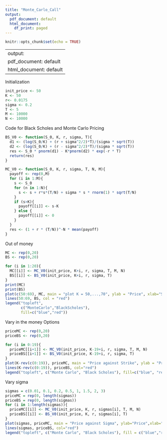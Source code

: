 ```yaml
---
title: "Monte_Carlo_Call"
output:
  pdf_document: default
  html_document:
    df_print: paged
---
```


```r
knitr::opts_chunk$set(echo = TRUE)
```

---
output:
  pdf_document: default
  html_document: default
---
Initialization
```r
init_price <- 50
K <- 50
r<- 0.0175
sigma <- 0.2
T <- 5
M <- 10000
N <- 10000
```

Code for Black Scholes and Monte Carlo Pricing
```r
BS_V0 <- function(S_0, K, r, sigma, T){
  d1 <- (log(S_0/K) + (r + sigma^2/2)*T)/(sigma * sqrt(T)) 
  d2 <- (log(S_0/K) + (r - sigma^2/2)*T)/(sigma * sqrt(T)) 
  res <- S_0 * pnorm(d1) - K*pnorm(d2) * exp(-r * T)
  return(res)
}

MC_V0 <- function(S_0, K, r, sigma, T, N, M){
  payoff <- rep(0,M)
  for (i in 1:M){
    s <- S_0
    for (n in 1:N){
      s <- s + r*s*(T/N) + sigma * s * rnorm(1) * sqrt(T/N)
    }
    if (s>K){
      payoff[[i]] <- s-K
    } else {
      payoff[[i]] <- 0
    }
  }
  res <- (1 + r * (T/N))^-N * mean(payoff)
}
```

Out of money
```r
MC <- rep(0,20)
BS <- rep(0,20)

for (i in 1:20){
  MC[[i]] <- MC_V0(init_price, K+i, r, sigma, T, M, N)
  BS[[i]] <- BS_V0(init_price, K+i, r, sigma, T)
}
print(MC)
print(BS)
plot(c(50:69), MC, main = "plot K = 50,...,70", ylab = "Price", xlab="Strike", type = "l", col = "blue")
lines(50:69, BS, col = "red")
legend("topleft",
       c("MonteCarlo","BlackScholes"),
       fill=c("blue","red"))
```

Vary in the money Options
```r
priceMC <- rep(0,20)
priceBS <- rep(0,20)

for (i in 0:19){
  priceMC[[i+1]] <- MC_V0(init_price, K-19+i, r, sigma, T, M, N)
  priceBS[[i+1]] <- BS_V0(init_price, K-19+i, r, sigma, T)
}
plot(K-rev(c(0:19)), priceMC, main = "Price against Strike", ylab = "Price" , xlab = "Strike", type = "l", col = "blue")
lines(K-rev(c(0:19)), priceBS, col="red")
legend("topleft", c("Monte Carlo", "Black Scholes"), fill=c("blue", "red"))
```



Vary sigma
```r
sigmas = c(0.01, 0.1, 0.2, 0.5, 1, 1.5, 2, 3)
priceMC = rep(0, length(sigmas))
priceBS = rep(0, length(sigmas))
for (i in 1:length(sigmas)){
  priceMC[[i]] <- MC_V0(init_price, K, r, sigmas[i], T, M, N)
  priceBS[[i]] <- BS_V0(init_price, K, r, sigmas[i], T)
}
plot(sigmas, priceMC, main = "Price against Sigma", ylab="Price",xlab="Volatility", type="l", col="blue")
lines(sigmas, priceBS, col="red")
legend("topleft", c("Monte Carlo", "Black Scholes"), fill = c("blue","red"))
```



